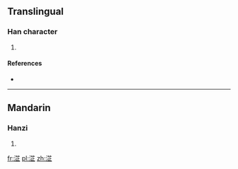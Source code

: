 ==Translingual==

===Han character===
{{Han char|rn=85|rad=水|as=08|sn=11|four=34111|canj=ETYM}}

# {{defn|Han|sort=水08}}

====References====
* {{Han ref|kx=0633.020|dkj=17701|hdz=31641.050|uh=6DFD|ud=28157|bh=D643|bd=54851}}

----

==Mandarin==

===Hanzi===
{{cmn-hanzi|pin=[[zhǐ]] ([[zhi3]])|wg=chih<sup>3</sup>}}

# {{defn|lang=cmn|sort=水08}}

[[fr:淽]]
[[pl:淽]]
[[zh:淽]]
